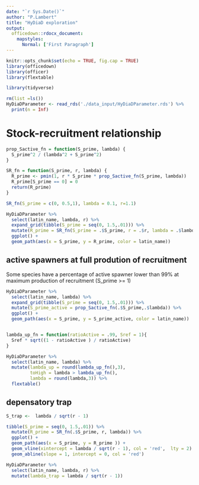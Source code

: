 ```yaml
---
date: "`r Sys.Date()`"
author: "P.Lambert"
title: "HyDiaD exploration"
output: 
  officedown::rdocx_document:
    mapstyles:
      Normal: ['First Paragraph']
---
```


```r
knitr::opts_chunk$set(echo = TRUE, fig.cap = TRUE)
library(officedown)
library(officer)
library(flextable)

library(tidyverse)

```

```r
rm(list =ls())
HyDiaDParameter <- read_rds('./data_input/HyDiaDParameter.rds') %>% 
  print(n = Inf)
```

# Stock-recruitment relationship

```r
prop_Sactive_fn = function(S_prime, lambda) {
  S_prime^2 / (lambda^2 + S_prime^2)
}

SR_fn = function(S_prime, r, lambda) {
  R_prime <- pmin(1, r * S_prime * prop_Sactive_fn(S_prime, lambda))
  R_prime[S_prime == 0] = 0
  return(R_prime)
}

SR_fn(S_prime = c(0, 0.5,1), lambda = 0.1, r=1.1)

HyDiaDParameter %>% 
  select(latin_name, lambda, r) %>% 
  expand_grid(tibble(S_prime = seq(0, 1.5,.01))) %>% 
  mutate(R_prime = SR_fn(S_prime = .$S_prime, r = .$r, lambda = .$lambda)) %>% 
  ggplot() + 
  geom_path(aes(x = S_prime, y = R_prime, color = latin_name))


```

## active spawners at full prodution of recruitment
Some species have a percentage of active spawner lower than 99% at maximum production of recruitment (S_prime >= 1)
```r
HyDiaDParameter %>% 
  select(latin_name, lambda) %>% 
  expand_grid(tibble(S_prime = seq(0, 1.5,.01))) %>% 
  mutate(S_prime_active = prop_Sactive_fn(.$S_prime,.$lambda)) %>% 
  ggplot() + 
  geom_path(aes(x = S_prime, y = S_prime_active, color = latin_name))


lambda_up_fn = function(ratioActive = .99, Sref = 1){
  Sref * sqrt((1 - ratioActive ) / ratioActive)
} 

HyDiaDParameter %>% 
  select(latin_name, lambda) %>% 
  mutate(lambda_up = round(lambda_up_fn(),3),
         toHigh = lambda > lambda_up_fn(),
         lambda = round(lambda,3)) %>% 
  flextable()
```

## depensatory trap

```r

S_trap <-  lambda / sqrt(r - 1)

tibble(S_prime = seq(0, 1.5,.01)) %>% 
  mutate(R_prime = SR_fn(.$S_prime, r, lambda)) %>% 
  ggplot() +
  geom_path(aes(x = S_prime, y = R_prime )) +
  geom_vline(xintercept = lambda / sqrt(r - 1), col = 'red',  lty = 2) +
  geom_abline(slope = 1, intercept = 0, col = 'red')

HyDiaDParameter %>% 
  select(latin_name, lambda, r) %>% 
  mutate(lambda_trap = lambda / sqrt(r - 1))

```

